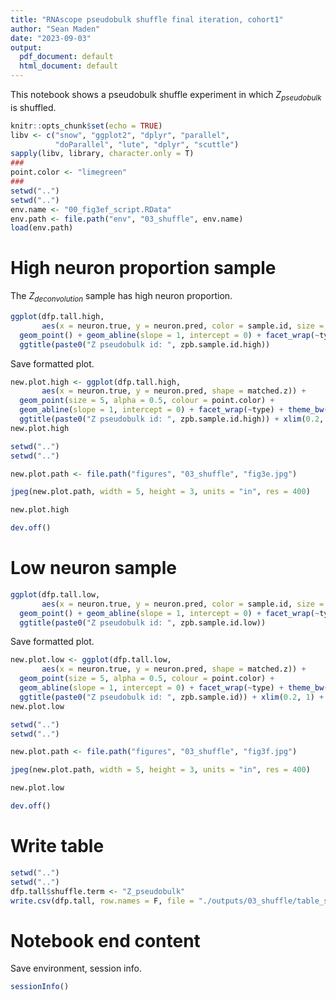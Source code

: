 ```yaml
---
title: "RNAscope pseudobulk shuffle final iteration, cohort1"
author: "Sean Maden"
date: "2023-09-03"
output:
  pdf_document: default
  html_document: default
---
```


This notebook shows a pseudobulk shuffle experiment in which $Z_{pseudobulk}$ is shuffled.

```r
knitr::opts_chunk$set(echo = TRUE)
libv <- c("snow", "ggplot2", "dplyr", "parallel", 
          "doParallel", "lute", "dplyr", "scuttle")
sapply(libv, library, character.only = T)
###
point.color <- "limegreen"
###
setwd("..")
setwd("..")
env.name <- "00_fig3ef_script.RData"
env.path <- file.path("env", "03_shuffle", env.name)
load(env.path)
```

# High neuron proportion sample

The $Z_{deconvolution}$ sample has high neuron proportion.

```r
ggplot(dfp.tall.high, 
       aes(x = neuron.true, y = neuron.pred, color = sample.id, size = matched.z)) + 
  geom_point() + geom_abline(slope = 1, intercept = 0) + facet_wrap(~type) +
  ggtitle(paste0("Z pseudobulk id: ", zpb.sample.id.high))
```

Save formatted plot. 

```r
new.plot.high <- ggplot(dfp.tall.high, 
       aes(x = neuron.true, y = neuron.pred, shape = matched.z)) + 
  geom_point(size = 5, alpha = 0.5, colour = point.color) + 
  geom_abline(slope = 1, intercept = 0) + facet_wrap(~type) + theme_bw() +
  ggtitle(paste0("Z pseudobulk id: ", zpb.sample.id.high)) + xlim(0.2, 1) + ylim(0.2, 1)
new.plot.high
```

```r

setwd("..")
setwd("..")

new.plot.path <- file.path("figures", "03_shuffle", "fig3e.jpg")

jpeg(new.plot.path, width = 5, height = 3, units = "in", res = 400)

new.plot.high

dev.off()

```

# Low neuron sample

```r
ggplot(dfp.tall.low, 
       aes(x = neuron.true, y = neuron.pred, color = sample.id, size = matched.z)) + 
  geom_point() + geom_abline(slope = 1, intercept = 0) + facet_wrap(~type) +
  ggtitle(paste0("Z pseudobulk id: ", zpb.sample.id.low))
```

Save formatted plot. 

```r
new.plot.low <- ggplot(dfp.tall.low, 
       aes(x = neuron.true, y = neuron.pred, shape = matched.z)) + 
  geom_point(size = 5, alpha = 0.5, colour = point.color) + 
  geom_abline(slope = 1, intercept = 0) + facet_wrap(~type) + theme_bw() +
  ggtitle(paste0("Z pseudobulk id: ", zpb.sample.id)) + xlim(0.2, 1) + ylim(0.2, 1)
new.plot.low
```

```r

setwd("..")
setwd("..")

new.plot.path <- file.path("figures", "03_shuffle", "fig3f.jpg")

jpeg(new.plot.path, width = 5, height = 3, units = "in", res = 400)

new.plot.low

dev.off()

```

# Write table


```r
setwd("..")
setwd("..")
dfp.tall$shuffle.term <- "Z_pseudobulk"
write.csv(dfp.tall, row.names = F, file = "./outputs/03_shuffle/table_s3_zpb.csv")
```

# Notebook end content

Save environment, session info.

```r
sessionInfo()
```
